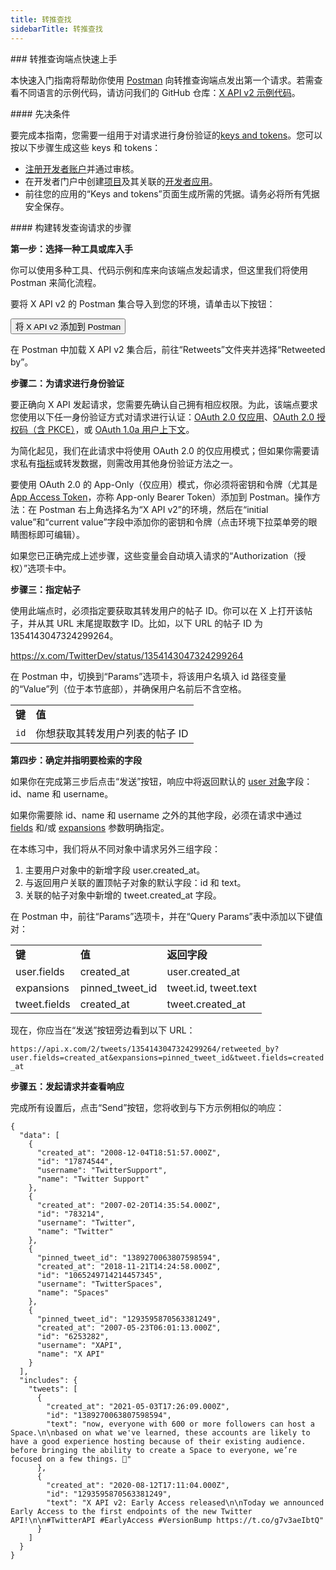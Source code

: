 ```yaml
---
title: 转推查找
sidebarTitle: 转推查找
---
```



<div id="getting-started-with-the-retweets-lookup-endpoint">
  ### 转推查询端点快速上手
</div>

本快速入门指南将帮助你使用 [Postman](/zh/tutorials/postman-getting-started) 向转推查询端点发出第一个请求。若需查看不同语言的示例代码，请访问我们的 GitHub 仓库：[X API v2 示例代码](https://github.com/xdevplatformTwitter-API-v2-sample-code)。

<div id="prerequisites">
  #### 先决条件
</div>

要完成本指南，您需要一组用于对请求进行身份验证的[keys and tokens](/zh/resources/fundamentals/authentication)。您可以按以下步骤生成这些 keys 和 tokens：

- [注册开发者账户](https://developer.x.com/en/apply-for-access)并通过审核。
- 在开发者门户中创建[项目](/zh/resources/fundamentals/projects)及其关联的[开发者应用](/zh/resources/fundamentals/developer-apps)。
- 前往您的应用的“Keys and tokens”页面生成所需的凭据。请务必将所有凭据安全保存。

<div id="steps-to-build-a-retweets-lookup-request">
  #### 构建转发查询请求的步骤
</div>

**第一步：选择一种工具或库入手**

你可以使用多种工具、代码示例和库来向该端点发起请求，但这里我们将使用 Postman 来简化流程。

要将 X API v2 的 Postman 集合导入到您的环境，请单击以下按钮：

<Button href="https://app.getpostman.com/run-collection/9956214-784efcda-ed4c-4491-a4c0-a26470a67400">
  将 X API v2 添加到 Postman
</Button>

在 Postman 中加载 X API v2 集合后，前往“Retweets”文件夹并选择“Retweeted by”。

**步骤二：为请求进行身份验证**

要正确向 X API 发起请求，您需要先确认自己拥有相应权限。为此，该端点要求您使用以下任一身份验证方式对请求进行认证：[OAuth 2.0 仅应用](/zh/resources/fundamentals/authentication#app-only-authentication-and-oauth-2-0-bearer-token)、[OAuth 2.0 授权码（含 PKCE）](zh/resources/fundamentals/authentication#oauth-2-0-authorization-code-flow-with-pkce-2)，或 [OAuth 1.0a 用户上下文](/zh/resources/fundamentals/authentication)。

为简化起见，我们在此请求中将使用 OAuth 2.0 的仅应用模式；但如果你需要请求私有[指标](/zh/x-api/fundamentals/metrics)或转发数据，则需改用其他身份验证方法之一。

要使用 OAuth 2.0 的 App-Only（仅应用）模式，你必须将密钥和令牌（尤其是 [App Access Token](/zh/resources/fundamentals/authentication#using-and-generating-an-app-only-bearer-token)，亦称 App-only Bearer Token）添加到 Postman。操作方法：在 Postman 右上角选择名为“X API v2”的环境，然后在“initial value”和“current value”字段中添加你的密钥和令牌（点击环境下拉菜单旁的眼睛图标即可编辑）。

如果您已正确完成上述步骤，这些变量会自动填入请求的“Authorization（授权）”选项卡中。

**步骤三：指定帖子**

使用此端点时，必须指定要获取其转发用户的帖子 ID。你可以在 X 上打开该帖子，并从其 URL 末尾提取数字 ID。比如，以下 URL 的帖子 ID 为 1354143047324299264。

https://x.com/TwitterDev/status/1354143047324299264

在 Postman 中，切换到“Params”选项卡，将该用户名填入 id 路径变量的“Value”列（位于本节底部），并确保用户名前后不含空格。

|     |     |
| :--- | :--- |
| **键** | **值** |
| `id` | 你想获取其转发用户列表的帖子 ID |

**第四步：确定并指明要检索的字段**

如果你在完成第三步后点击“发送”按钮，响应中将返回默认的 [user 对象](/zh/x-api/fundamentals/data-dictionary#user)字段：id、name 和 username。

如果你需要除 id、name 和 username 之外的其他字段，必须在请求中通过 [fields](/zh/x-api/fundamentals/fields) 和/或 [expansions](/zh/x-api/fundamentals/expansions) 参数明确指定。

在本练习中，我们将从不同对象中请求另外三组字段：

1. 主要用户对象中的新增字段 user.created\_at。
2. 与返回用户关联的置顶帖子对象的默认字段：id 和 text。
3. 关联的帖子对象中新增的 tweet.created\_at 字段。

在 Postman 中，前往“Params”选项卡，并在“Query Params”表中添加以下键值对：

|     |     |     |
| :--- | :--- | :--- |
| **键** | **值** | **返回字段** |
| user.fields | created\_at | user.created\_at |
| expansions | pinned\_tweet\_id | tweet.id, tweet.text |
| tweet.fields | created\_at | tweet.created\_at |

现在，你应当在“发送”按钮旁边看到以下 URL：

`https://api.x.com/2/tweets/1354143047324299264/retweeted_by?user.fields=created_at&expansions=pinned_tweet_id&tweet.fields=created_at`

**步骤五：发起请求并查看响应**

完成所有设置后，点击“Send”按钮，您将收到与下方示例相似的响应：

```
{
  "data": [
    {
      "created_at": "2008-12-04T18:51:57.000Z",
      "id": "17874544",
      "username": "TwitterSupport",
      "name": "Twitter Support"
    },
    {
      "created_at": "2007-02-20T14:35:54.000Z",
      "id": "783214",
      "username": "Twitter",
      "name": "Twitter"
    },
    {
      "pinned_tweet_id": "1389270063807598594",
      "created_at": "2018-11-21T14:24:58.000Z",
      "id": "1065249714214457345",
      "username": "TwitterSpaces",
      "name": "Spaces"
    },
    {
      "pinned_tweet_id": "1293595870563381249",
      "created_at": "2007-05-23T06:01:13.000Z",
      "id": "6253282",
      "username": "XAPI",
      "name": "X API"
    }
  ],
  "includes": {
    "tweets": [
      {
        "created_at": "2021-05-03T17:26:09.000Z",
        "id": "1389270063807598594",
        "text": "now, everyone with 600 or more followers can host a Space.\n\nbased on what we've learned, these accounts are likely to have a good experience hosting because of their existing audience. before bringing the ability to create a Space to everyone, we’re focused on a few things. 🧵"
      },
      {
        "created_at": "2020-08-12T17:11:04.000Z",
        "id": "1293595870563381249",
        "text": "X API v2: Early Access released\n\nToday we announced Early Access to the first endpoints of the new Twitter API!\n\n#TwitterAPI #EarlyAccess #VersionBump https://t.co/g7v3aeIbtQ"
      }
    ]
  }
}
```